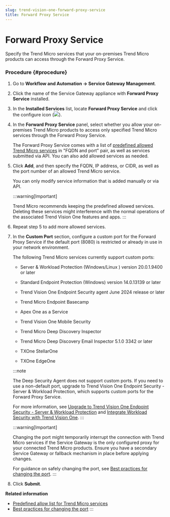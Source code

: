 ```yaml
---
slug: trend-vision-one-forward-proxy-service
title: Forward Proxy Service
---
```

# Forward Proxy Service

Specify the Trend Micro services that your on-premises Trend Micro products can access through the Forward Proxy Service.

### Procedure {#procedure}

1.  Go to **Workflow and Automation → Service Gateway Management**.

2.  Click the name of the Service Gateway appliance with **Forward Proxy Service** installed.

3.  In the **Installed Services** list, locate **Forward Proxy Service** and click the configure icon (![](/images/configure=GUID-657DB993-ADC7-4DEC-8C62-C8739D74760E.webp)).

4.  In the **Forward Proxy Service** panel, select whether you allow your on-premises Trend Micro products to access only specified Trend Micro services through the Forward Proxy Service.

    The Forward Proxy Service comes with a list of [predefined allowed Trend Micro services](predefined-allow-list.mdx) in "FQDN and port" pair, as well as services submitted via API. You can also add allowed services as needed.

5.  Click **Add**, and then specify the FQDN, IP address, or CIDR, as well as the port number of an allowed Trend Micro service.

    You can only modify service information that is added manually or via API.

    :::warning[Important]

    Trend Micro recommends keeping the predefined allowed services. Deleting these services might interference with the normal operations of the associated Trend Vision One features and apps.
    :::

6.  Repeat step 5 to add more allowed services.

7.  In the **Custom Port** section, configure a custom port for the Forward Proxy Service if the default port (8080) is restricted or already in use in your network environment.

    The following Trend Micro services currently support custom ports:

    - Server & Workload Protection (Windows/Linux ) version 20.0.1.9400 or later

    - Standard Endpoint Protection (Windows) version 14.0.13139 or later

    - Trend Vision One Endpoint Security agent June 2024 release or later

    - Trend Micro Endpoint Basecamp

    - Apex One as a Service

    - Trend Vision One Mobile Security

    - Trend Micro Deep Discovery Inspector

    - Trend Micro Deep Discovery Email Inspector 5.1.0 3342 or later

    - TXOne StellarOne

    - TXOne EdgeOne

    :::note

    The Deep Security Agent does not support custom ports. If you need to use a non-default port, upgrade to Trend Vision One Endpoint Security - Server & Workload Protection, which supports custom ports for the Forward Proxy Service.

    For more information, see [Upgrade to Trend Vision One Endpoint Security - Server & Workload Protection](https://help.deepsecurity.trendmicro.com/20_0/on-premise/migration.mdx) and [Integrate Workload Security with Trend Vision One](https://docs.trendmicro.com/en-us/documentation/article/trend-micro-cloud-one-workload-security-xdr).
    :::

    :::warning[Important]

    Changing the port might temporarily interrupt the connection with Trend Micro services if the Service Gateway is the only configured proxy for your connected Trend Micro products. Ensure you have a secondary Service Gateway or fallback mechanism in place before applying changes.

    For guidance on safely changing the port, see [Best practices for changing the port](best-practices-for-changing-port.mdx).
    :::

8.  Click **Submit**.

**Related information**

- [Predefined allow list for Trend Micro services](predefined-allow-list.md "A list of FQDNs and ports for Trend Micro services that are allowed to access through the Forward Proxy Service.")
- [Best practices for changing the port](best-practices-for-changing-port.md "Learn how to minimize service disruption during Forward Proxy Service port changes.")
:::
